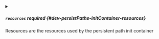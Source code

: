 


<details className="config-field" data-expandable="true">
<summary>

##### `resources` <span className="config-field-required" data-required="false">required</span> <span className="config-field-type"></span> <span className="config-field-default"></span> <span className="config-field-enum"></span> {#dev-persistPaths-initContainer-resources}

Resources are the resources used by the persistent path init container

</summary>

<PartialResourcesreference />


</details>
